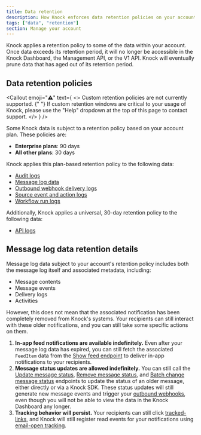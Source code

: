 ```yaml
---
title: Data retention
description: How Knock enforces data retention policies on your account.
tags: ["data", "retention"]
section: Manage your account
---
```


Knock applies a retention policy to some of the data within your account. Once data exceeds its retention period, it will no longer be accessible in the Knock Dashboard, the Management API, or the V1 API. Knock will eventually prune data that has aged out of its retention period.

## Data retention policies

<Callout
  emoji="⚠️"
  text={
    <>
      <span className="font-bold">
        Custom retention policies are not currently supported.
      </span>{" "}
      If custom retention windows are critical to your usage of Knock, please
      use the "Help" dropdown at the top of this page to contact support.
    </>
  }
/>

Some Knock data is subject to a retention policy based on your account plan. These policies are:

- **Enterprise plans**: 90 days
- **All other plans**: 30 days

Knock applies this plan-based retention policy to the following data:

- [Audit logs](/manage-your-account/audit-logs)
- [Message log data](/concepts/messages)
- [Outbound webhook delivery logs](/developer-tools/outbound-webhooks/overview#reading-webhook-delivery-logs)
- [Source event and action logs](/integrations/sources/overview#logging)
- [Workflow run logs](/send-notifications/debugging-workflows#accessing-the-workflow-debugger)

Additionally, Knock applies a universal, 30-day retention policy to the following data:

- [API logs](/developer-tools/api-logs)

## Message log data retention details

Message log data subject to your account's retention policy includes both the message log itself and associated metadata, including:

- Message contents
- Message events
- Delivery logs
- Activities

However, this does not mean that the associated notification has been completely removed from Knock's systems. Your recipients can still interact with these older notifications, and you can still take some specific actions on them.

1. **In-app feed notifications are available indefinitely.** Even after your message log data has expired, you can still fetch the associated `FeedItem` data from the [Show feed endpoint](/reference#get-feed) to deliver in-app notifications to your recipients.
2. **Message status updates are allowed indefinitely.** You can still call the [Update message status](/reference#update-message-status), [Remove message status](/reference#undo-message-status), and [Batch change message status](/reference#batch-update-message-status) endpoints to update the status of an older message, either directly or via a Knock SDK. These status updates will still generate new message events and trigger your [outbound webhooks](/developer-tools/outbound-webhooks/overview), even though you will not be able to view the data in the Knock Dashboard any longer.
3. **Tracking behavior will persist.** Your recipients can still click [tracked-links](/send-notifications/tracking#link-click-tracking), and Knock will still register read events for your notifications using [email-open tracking](/send-notifications/tracking#email-open-tracking).
